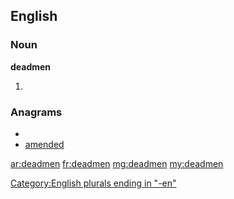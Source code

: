 ==English==
===Noun===
'''deadmen'''
#{{plural of|deadman}}

===Anagrams===
* {{alphagram|addeemn}}
* [[amended#English|amended]]


[[Category:English plurals ending in "-en"]]

[[ar:deadmen]]
[[fr:deadmen]]
[[mg:deadmen]]
[[my:deadmen]]